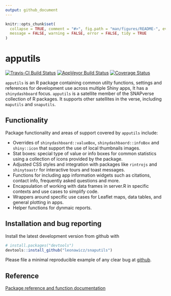 ```yaml
---
output: github_document
---
```


<!-- README.md is generated from README.Rmd. Please edit that file -->

```r
knitr::opts_chunk$set(
  collapse = TRUE, comment = "#>", fig.path = "man/figures/README-", eval = FALSE,
  message = FALSE, warning = FALSE, error = FALSE, tidy = TRUE
)
```

# apputils

[![Travis-CI Build Status](https://travis-ci.org/leonawicz/apputils.svg?branch=master)](https://travis-ci.org/leonawicz/rapputils)
[![AppVeyor Build Status](https://ci.appveyor.com/api/projects/status/github/leonawicz/apputils?branch=master&svg=true)](https://ci.appveyor.com/project/leonawicz/apputils)
[![Coverage Status](https://img.shields.io/codecov/c/github/leonawicz/apputils/master.svg)](https://codecov.io/github/leonawicz/apputils?branch=master)

`apputils` is an R package containing common utilty functions, settings and references for development use across multiple Shiny apps,
It has a `shinydashboard` focus. `apputils` is a satellite member of the SNAPverse collection of R packages. 
It supports other satellites in the verse, including `maputils` and `snaputils`.

## Functionality

Package functionality and areas of support covered by `apputils` include:

* Overrides of `shinydashboard::valueBox`, `shinydashbaord::infoBox` and `shiny::icon` that support the use of local thumbnails images.
* Stat boxes: special type of value or info boxes for common statistics using a collection of icons provided by the package.
* Adjusted CSS styles and integration with packages like `rintrojs` and `shinytoastr` for interactive tours and toast messages.
* Functions for including app information widgets such as citations, contact info, frequently asked questions and more.
* Encapsulation of working with data frames in server.R in specific contexts and use cases to simplify code.
* Wrappers around specific use cases for Leaflet maps, data tables, and general plotting in apps.
* Helper functions for dynmaic reports.

## Installation and bug reporting

Install the latest development version from github with

```r
# install.packages("devtools")
devtools::install_github("leonawicz/snaputils")
```

Please file a minimal reproducible example of any clear bug at [github](https://github.com/leonawicz/apputils/issues).

## Reference

[Package reference and function documentation](https://leonawicz.github.io/apputils/)

